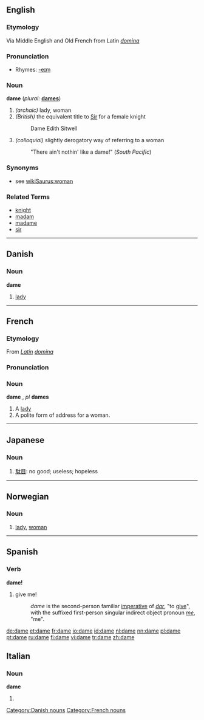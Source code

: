 {{See|Dame}}
==English==

===Etymology===
Via Middle English and Old French from Latin ''[[domina]]''

===Pronunciation===
*Rhymes: [[Rhymes:English:-eɪm|-eɪm]]

===Noun===
'''dame'''  (''plural:'' '''[[dames]]''')

# ''(archaic)'' lady, woman
# ''(British)'' the equivalent title to [[Sir]] for a female knight
#:  Dame Edith Sitwell
# ''(colloquial)'' slightly derogatory way of referring to a woman
#: "There ain't nothin' like a dame!" (''South Pacific'')

===Synonyms===
* see [[wikiSaurus:woman]]

===Related Terms===
*[[knight]]
*[[madam]]
*[[madame]]
*[[sir]]

----

==Danish==
===Noun===
'''dame'''

# [[lady]]

[[Category:Danish nouns]]

----



==French==
===Etymology===
From ''[[Latin]]'' ''[[domina]]''
===Pronunciation===
{{IPA|[daːm]}}
===Noun===
'''dame''' {{f}}, ''pl'' '''dames'''
#A [[lady]]
#A polite form of address for a woman.

[[Category:French nouns]]
----

==Japanese==
{{see|damena}}
===Noun===
{{ja-noun|r|hira=だめ}}
# [[駄目]]: no good; useless; hopeless

----

==Norwegian==
===Noun===
{{no-noun-c|dam}}
#[[lady]], [[woman]]

----

==Spanish==
===Verb===
'''dame!'''

# give me!
#: ''dame'' is the second-person familiar [[imperative]] of ''[[dar]]'', "to [[give]]", with the suffixed first-person singular indirect object pronoun ''[[me]]'', "me".

[[de:dame]]
[[et:dame]]
[[fr:dame]]
[[io:dame]]
[[id:dame]]
[[nl:dame]]
[[nn:dame]]
[[pl:dame]]
[[pt:dame]]
[[ru:dame]]
[[fi:dame]]
[[vi:dame]]
[[tr:dame]]
[[zh:dame]]

==Italian==

===Noun===
'''dame''' {{f}}

# {{plural of|[[dama]]|lang=Italian}}
{{rfc-auto}}